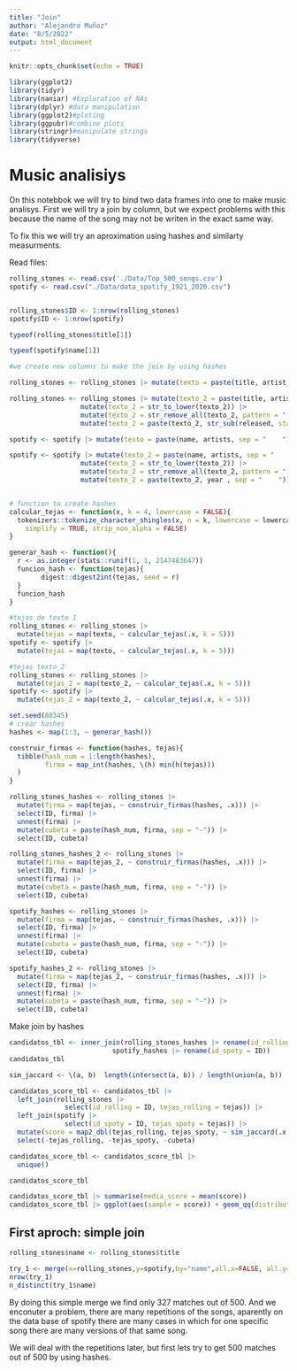 ```yaml
---
title: "Join"
author: "Alejandro Muñoz"
date: "8/5/2022"
output: html_document
---
```


```r
knitr::opts_chunk$set(echo = TRUE)
```

```r
library(ggplot2)
library(tidyr)
library(naniar) #Exploration of NAs
library(dplyr) #data manipulation
library(ggplot2)#ploting
library(ggpubr)#combine plots
library(stringr)#manipulate strings
library(tidyverse)
```


# Music analisiys 

On this notebbok we will try to bind two data frames into one to make music analisys. 
First we will try a join by column, but we expect problems with this because the name of the song may not be writen in the exact same way. 

To fix this we will try an aproximation using hashes and similarty measurments.


Read files:

```r
rolling_stones <- read.csv('./Data/Top_500_songs.csv')
spotify <- read.csv("./Data/data_spotify_1921_2020.csv")


rolling_stones$ID <- 1:nrow(rolling_stones)
spotify$ID <- 1:nrow(spotify)

typeof(rolling_stones$title[1]) 

typeof(spotify$name[1])

```

```r
#we create new columns to make the join by using hashes 

rolling_stones <- rolling_stones |> mutate(texto = paste(title, artist,   sep = "    "))

rolling_stones <- rolling_stones |> mutate(texto_2 = paste(title, artist, str_sub(released, start= -4) , sep = "    ")) |>
                  mutate(texto_2 = str_to_lower(texto_2)) |> 
                  mutate(texto_2 = str_remove_all(texto_2, pattern = "[^a-z -]")) |>
                  mutate(texto_2 = paste(texto_2, str_sub(released, start= -4) , sep = "    "))

spotify <- spotify |> mutate(texto = paste(name, artists, sep = "    ") )

spotify <- spotify |> mutate(texto_2 = paste(name, artists, sep = "    ") ) |>
                  mutate(texto_2 = str_to_lower(texto_2)) |> 
                  mutate(texto_2 = str_remove_all(texto_2, pattern = "[^a-z -]")) |>
                  mutate(texto_2 = paste(texto_2, year , sep = "    "))


# function to create hashes
calcular_tejas <- function(x, k = 4, lowercase = FALSE){
  tokenizers::tokenize_character_shingles(x, n = k, lowercase = lowercase,
    simplify = TRUE, strip_non_alpha = FALSE)
}

generar_hash <- function(){
  r <- as.integer(stats::runif(1, 1, 2147483647))
  funcion_hash <- function(tejas){
        digest::digest2int(tejas, seed = r) 
  }
  funcion_hash
}

#tejas de texto 1
rolling_stones <- rolling_stones |> 
  mutate(tejas = map(texto, ~ calcular_tejas(.x, k = 5)))
spotify <- spotify |> 
  mutate(tejas = map(texto, ~ calcular_tejas(.x, k = 5)))

#tejas texto_2
rolling_stones <- rolling_stones |> 
  mutate(tejas_2 = map(texto_2, ~ calcular_tejas(.x, k = 5)))
spotify <- spotify |> 
  mutate(tejas_2 = map(texto_2, ~ calcular_tejas(.x, k = 5)))

```


```r
set.seed(88345)
# crear hashes
hashes <- map(1:3, ~ generar_hash())

construir_firmas <- function(hashes, tejas){
  tibble(hash_num = 1:length(hashes), 
         firma = map_int(hashes, \(h) min(h(tejas)))
  )
}

rolling_stones_hashes <- rolling_stones |> 
  mutate(firma = map(tejas, ~ construir_firmas(hashes, .x))) |> 
  select(ID, firma) |> 
  unnest(firma) |> 
  mutate(cubeta = paste(hash_num, firma, sep = "-")) |> 
  select(ID, cubeta)

rolling_stones_hashes_2 <- rolling_stones |> 
  mutate(firma = map(tejas_2, ~ construir_firmas(hashes, .x))) |> 
  select(ID, firma) |> 
  unnest(firma) |> 
  mutate(cubeta = paste(hash_num, firma, sep = "-")) |> 
  select(ID, cubeta)

spotify_hashes <- rolling_stones |> 
  mutate(firma = map(tejas, ~ construir_firmas(hashes, .x))) |> 
  select(ID, firma) |> 
  unnest(firma) |> 
  mutate(cubeta = paste(hash_num, firma, sep = "-")) |> 
  select(ID, cubeta)

spotify_hashes_2 <- rolling_stones |> 
  mutate(firma = map(tejas_2, ~ construir_firmas(hashes, .x))) |> 
  select(ID, firma) |> 
  unnest(firma) |> 
  mutate(cubeta = paste(hash_num, firma, sep = "-")) |> 
  select(ID, cubeta)

```

Make join by hashes

```r
candidatos_tbl <- inner_join(rolling_stones_hashes |> rename(id_rolling = ID), 
                          spotify_hashes |> rename(id_spoty = ID))
candidatos_tbl
```

```r
sim_jaccard <- \(a, b)  length(intersect(a, b)) / length(union(a, b)) 

candidatos_score_tbl <- candidatos_tbl |> 
  left_join(rolling_stones |>
              select(id_rolling = ID, tejas_rolling = tejas)) |> 
  left_join(spotify |> 
              select(id_spoty = ID, tejas_spoty = tejas)) |> 
  mutate(score = map2_dbl(tejas_rolling, tejas_spoty, ~ sim_jaccard(.x, .y))) |> 
  select(-tejas_rolling, -tejas_spoty, -cubeta)

candidatos_score_tbl <- candidatos_score_tbl |> 
  unique()

candidatos_score_tbl

```
```r
candidatos_score_tbl |> summarise(media_score = mean(score))
candidatos_score_tbl |> ggplot(aes(sample = score)) + geom_qq(distribution = stats::qunif)
```



## First aproch: simple join
```r
rolling_stones$name <- rolling_stones$title

try_1 <- merge(x=rolling_stones,y=spotify,by="name",all.x=FALSE, all.y=FALSE)
nrow(try_1)
n_distinct(try_1$name)
```
By doing this simple merge we find only 327 matches out of 500. And we enconuter a problem, there are many repetitions of the songs, aparently on the data base of spotify there are many cases in which for one specific song there are many versions of that same song. 

We will deal with the repetitions later, but first lets try to get 500 matches out of 500 by using hashes. 




